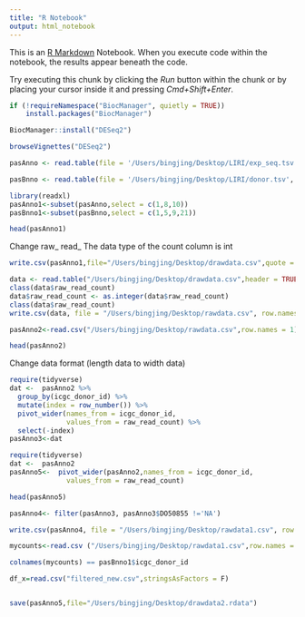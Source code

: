 ```yaml
---
title: "R Notebook"
output: html_notebook
---
```


This is an [R Markdown](http://rmarkdown.rstudio.com) Notebook. When you execute code within the notebook, the results appear beneath the code. 

Try executing this chunk by clicking the *Run* button within the chunk or by placing your cursor inside it and pressing *Cmd+Shift+Enter*. 


```r
if (!requireNamespace("BiocManager", quietly = TRUE))
    install.packages("BiocManager")

BiocManager::install("DESeq2")
```
```r
browseVignettes("DESeq2")
```

```r
pasAnno <- read.table(file = '/Users/bingjing/Desktop/LIRI/exp_seq.tsv', sep = '\t', header = TRUE) 
```


```r
pasBnno <- read.table(file = '/Users/bingjing/Desktop/LIRI/donor.tsv', sep = '\t', header = TRUE)
```

```r
library(readxl)
pasAnno1<-subset(pasAnno,select = c(1,8,10))
pasBnno1<-subset(pasBnno,select = c(1,5,9,21))
```
```r
head(pasAnno1)
```

Change raw_ read_ The data type of the count column is int
```r
write.csv(pasAnno1,file="/Users/bingjing/Desktop/drawdata.csv",quote = F)
```

```r
data <- read.table("/Users/bingjing/Desktop/drawdata.csv",header = TRUE, na.strings = c("NA"), sep = ',')
class(data$raw_read_count)
data$raw_read_count <- as.integer(data$raw_read_count)
class(data$raw_read_count)
write.csv(data, file = "/Users/bingjing/Desktop/rawdata.csv", row.names = F, quote = F, na="0")
```




```r
pasAnno2<-read.csv("/Users/bingjing/Desktop/rawdata.csv",row.names = 1)
```
```r
head(pasAnno2)
```

Change data format (length data to width data)
```r
require(tidyverse)
dat <-  pasAnno2 %>% 
  group_by(icgc_donor_id) %>%
  mutate(index = row_number()) %>%
  pivot_wider(names_from = icgc_donor_id, 
              values_from = raw_read_count) %>%
  select(-index)
pasAnno3<-dat
```


```r
require(tidyverse)
dat <-  pasAnno2  
pasAnno5<-  pivot_wider(pasAnno2,names_from = icgc_donor_id, 
              values_from = raw_read_count) 

```
```r
head(pasAnno5)
```

```r
pasAnno4<- filter(pasAnno3, pasAnno3$DO50855 !='NA') 
```

```r
write.csv(pasAnno4, file = "/Users/bingjing/Desktop/rawdata1.csv", row.names = F, quote = F, na="0")
```


```r
mycounts<-read.csv ("/Users/bingjing/Desktop/rawdata1.csv",row.names = 1)
```

```r
colnames(mycounts) == pasBnno1$icgc_donor_id
```

```r
df_x=read.csv("filtered_new.csv",stringsAsFactors = F)
```
```r

```

```r
save(pasAnno5,file="/Users/bingjing/Desktop/drawdata2.rdata")
```




